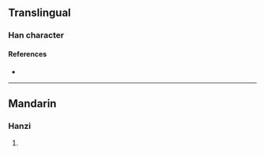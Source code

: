 {{character info/new}}
==Translingual==

===Han character===
{{Han char|rn=85|rad=水|as=16|sn=19|four=31186|canj=EHUC,XEHUC|ids=⿰氵頽}}

====References====
* {{Han ref|kx=0660.210|dkj=18673|dj=1070.150|hdz=31784.050|uh=7029|ud=28713|bh=F264|bd=62052}}

----

==Mandarin==

===Hanzi===
{{cmn-hanzi|pin=[[duì]] ([[dui4]])|wg=tui<sup>4</sup>}}

# {{defn|lang=cmn|sort=水16}}